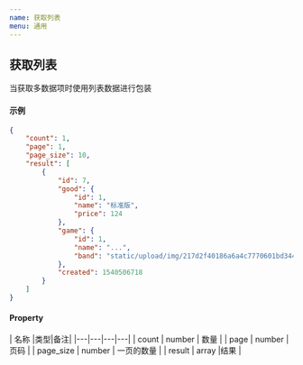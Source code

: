 ```yaml
---
name: 获取列表
menu: 通用
---
```


## 获取列表
当获取多数据项时使用列表数据进行包装

#### 示例
```json
{
    "count": 1,
    "page": 1,
    "page_size": 10,
    "result": [
        {
            "id": 7,
            "good": {
                "id": 1,
                "name": "标准版",
                "price": 124
            },
            "game": {
                "id": 1,
                "name": "...",
                "band": "static/upload/img/217d2f40186a6a4c7770601bd344b53c.jpg"
            },
            "created": 1540506718
        }
    ]
}
```

#### Property
| 名称 |类型|备注|
|---|---|---|---|
| count | number |  数量 |
| page | number |  页码 |
| page_size | number |  一页的数量 |
| result | array |结果 |
